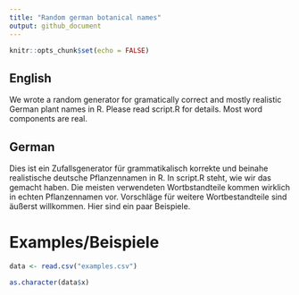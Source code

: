```yaml
---
title: "Random german botanical names"
output: github_document
---
```


```r
knitr::opts_chunk$set(echo = FALSE)
```

## English

We wrote a random generator for gramatically correct and mostly realistic German plant names in R. Please read script.R for details. Most word components are real.

## German

Dies ist ein Zufallsgenerator für grammatikalisch korrekte und beinahe realistische deutsche
Pflanzennamen in R. In script.R steht, wie wir das gemacht haben. Die meisten verwendeten Wortbstandteile kommen wirklich in echten Pflanzennamen vor. Vorschläge für weitere Wortbestandteile sind äußerst willkommen. Hier sind ein paar Beispiele.

# Examples/Beispiele

```r
data <- read.csv("examples.csv")

as.character(data$x)
```
